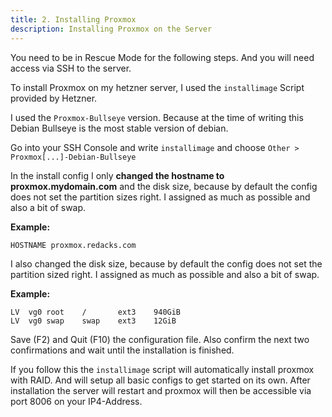 ```yaml
---
title: 2. Installing Proxmox
description: Installing Proxmox on the Server
---
```



<Aside type="note">
  You need to be in Rescue Mode for the following steps. And you will need
  access via SSH to the server.
</Aside>

To install Proxmox on my hetzner server, I used the `installimage` Script provided by Hetzner.

I used the `Proxmox-Bullseye` version. Because at the time of writing this Debian Bullseye is the most stable version of debian.

Go into your SSH Console and write `installimage` and choose `Other > Proxmox[...]-Debian-Bullseye`

In the install config I only **changed the hostname to proxmox.mydomain.com** and the disk size, because by default the config does not set the partition sizes right. I assigned as much as possible and also a bit of swap.

**Example:**

```
HOSTNAME proxmox.redacks.com
```

I also changed the disk size, because by default the config does not set the partition sized right. I assigned as much as possible and also a bit of swap.

**Example:**

```
LV  vg0 root    /       ext3    940GiB
LV  vg0 swap    swap    ext3    12GiB
```

Save (F2) and Quit (F10) the configuration file.
Also confirm the next two confirmations and wait until the installation is finished.

If you follow this the `installimage` script will automatically install proxmox with RAID. And will setup all basic configs to get started on its own.
After installation the server will restart and proxmox will then be accessible via port 8006 on your IP4-Address.

